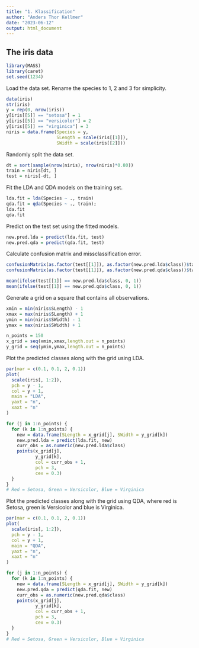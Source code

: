 ```yaml
---
title: "1. Klassification"
author: "Anders Thor Kellmer"
date: "2023-06-12"
output: html_document
---
```


## The iris  data
```r
library(MASS)
library(caret)
set.seed(1234)
```

Load the data set. Rename the species to 1, 2 and 3 for simplicity.

```r
data(iris)
str(iris)
y = rep(0, nrow(iris)) 
y[iris[[5]] == "setosa"] = 1
y[iris[[5]] == "versicolor"] = 2
y[iris[[5]] == "virginica"] = 3
niris = data.frame(Species = y,
                   SLength = scale(iris[[1]]),
                   SWidth = scale(iris[[2]]))
```

Randomly split the data set.

```r
dt = sort(sample(nrow(niris), nrow(niris)*0.80))
train = niris[dt, ]
test = niris[-dt, ]
```

Fit the LDA and QDA models on the training set.

```r
lda.fit = lda(Species ~ ., train)
qda.fit = qda(Species ~ ., train);
lda.fit
qda.fit
```

Predict on the test set using the fitted models.

```r
new.pred.lda = predict(lda.fit, test)
new.pred.qda = predict(qda.fit, test)
```

Calculate confusion matrix and missclassification error.

```r

confusionMatrix(as.factor(test[[1]]), as.factor(new.pred.lda$class))$table
confusionMatrix(as.factor(test[[1]]), as.factor(new.pred.qda$class))$table

mean(ifelse(test[[1]] == new.pred.lda$class, 0, 1))
mean(ifelse(test[[1]] == new.pred.qda$class, 0, 1))
```

Generate a grid on a square that contains all observations.

```r
xmin = min(niris$SLength) - 1
xmax = max(niris$SLength) + 1
ymin = min(niris$SWidth) - 1
ymax = max(niris$SWidth) + 1

n_points = 150     
x_grid = seq(xmin,xmax,length.out = n_points) 
y_grid = seq(ymin,ymax,length.out = n_points) 
```

Plot the predicted classes along with the grid using LDA.
```r
par(mar = c(0.1, 0.1, 2, 0.1))
plot(
  scale(iris[, 1:2]),
  pch = y - 1,
  col = y + 1,
  main = "LDA",
  yaxt = "n",
  xaxt = "n"
)

for (j in 1:n_points) {
  for (k in 1:n_points) {
    new = data.frame(SLength = x_grid[j], SWidth = y_grid[k])
    new.pred.lda = predict(lda.fit, new)
    curr_obs = as.numeric(new.pred.lda$class)
    points(x_grid[j],
           y_grid[k],
           col = curr_obs + 1,
           pch = 3,
           cex = 0.3)
  }
}
# Red = Setosa, Green = Versicolor, Blue = Virginica
```

Plot the predicted classes along with the grid using QDA, where red is Setosa, green is Versicolor and blue is Virginica. 

```r
par(mar = c(0.1, 0.1, 2, 0.1))
plot(
  scale(iris[, 1:2]),
  pch = y - 1,
  col = y + 1,
  main = "QDA",
  yaxt = "n",
  xaxt = "n"
)

for (j in 1:n_points) {
  for (k in 1:n_points) {
    new = data.frame(SLength = x_grid[j], SWidth = y_grid[k])
    new.pred.qda = predict(qda.fit, new)
    curr_obs = as.numeric(new.pred.qda$class)
    points(x_grid[j],
           y_grid[k],
           col = curr_obs + 1,
           pch = 3,
           cex = 0.3)
  }
}
# Red = Setosa, Green = Versicolor, Blue = Virginica
```

